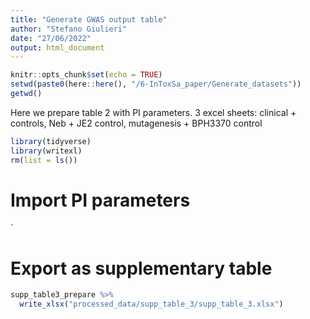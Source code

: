 ```yaml
---
title: "Generate GWAS output table"
author: "Stefano Giulieri"
date: "27/06/2022"
output: html_document
---
```


```r
knitr::opts_chunk$set(echo = TRUE)
setwd(paste0(here::here(), "/6-InToxSa_paper/Generate_datasets"))
getwd()
```

Here we prepare table 2 with PI parameters. 3 excel sheets: clinical + controls, Neb + JE2 control, mutagenesis + BPH3370 control

```r
library(tidyverse)
library(writexl)
rm(list = ls())
```

# Import PI parameters

`


# Export as supplementary table

```r
supp_table3_prepare %>%
  write_xlsx("processed_data/supp_table_3/supp_table_3.xlsx")
```
